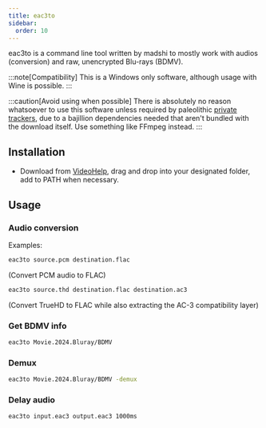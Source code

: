 ```yaml
---
title: eac3to
sidebar:
  order: 10
---
```




eac3to is a command line tool written by madshi to mostly work with audios (conversion) and raw, unencrypted Blu-rays (BDMV).

:::note[Compatibility]
This is a Windows only software, although usage with Wine is possible.
:::

:::caution[Avoid using when possible]
There is absolutely no reason whatsoever to use this software unless required by paleolithic [private trackers](https://wiki.installgentoo.com/wiki/Private_trackers), due to a bajillion dependencies needed that aren't bundled with the download itself. Use something like FFmpeg instead.
:::

## Installation

- Download from [VideoHelp](https://www.videohelp.com/software/eac3to), drag and drop into your designated folder, add to PATH when necessary.

## Usage

### Audio conversion

Examples:

```bash
eac3to source.pcm destination.flac
```

(Convert PCM audio to FLAC)

```bash
eac3to source.thd destination.flac destination.ac3
```

(Convert TrueHD to FLAC while also extracting the AC-3 compatibility layer)

### Get BDMV info

```bash
eac3to Movie.2024.Bluray/BDMV
```

### Demux

```bash
eac3to Movie.2024.Bluray/BDMV -demux
```

### Delay audio

```bash
eac3to input.eac3 output.eac3 1000ms
```
